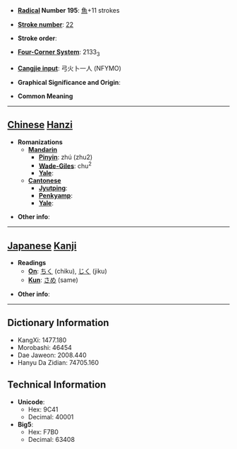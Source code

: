 * '''[[Wiktionary:Chinese radical index| Radical]] Number 195''': [[Wiktionary:Chinese radical index 魚|魚]]+11 strokes

* '''[[Wiktionary:Chinese total strokes index|Stroke number]]''': [[Wiktionary:Chinese total strokes index 22|22]]

* '''Stroke order''': 

* '''[[Wiktionary:Chinese four corner index|Four-Corner System]]''': 2133<sub>3</sub>

* '''[[Wiktionary:Chinese Cangjie index|Cangjie input]]''': 弓火卜一人 (NFYMO)

* '''Graphical Significance and Origin''': 

* '''Common Meaning'''

----

== [[Chinese]] [[Hanzi]] ==

* '''Romanizations'''
** '''[[Mandarin]]'''
*** '''[[Pinyin]]''': zhú (zhu2)
*** '''[[Wade-Giles]]''': chu<sup>2</sup>
*** '''[[Yale]]''': 
** '''[[Cantonese]]'''
*** '''[[Jyutping]]''':
*** '''[[Penkyamp]]''': 
*** '''[[Yale]]''': 

* '''Other info''': 

----

== [[Japanese]] [[Kanji]] ==

* '''Readings'''
** '''[[On]]''': [[ちく]] (chiku), [[じく]] (jiku)
** '''[[Kun]]''': [[さめ]] (same)

* '''Other info''':  

----

== Dictionary Information ==

* KangXi: 1477.180
* Morobashi: 46454
* Dae Jaweon: 2008.440
* Hanyu Da Zidian: 74705.160

== Technical Information ==

* '''Unicode''':
** Hex: 9C41
** Decimal: 40001
* '''Big5''':
** Hex: F7B0
** Decimal: 63408
